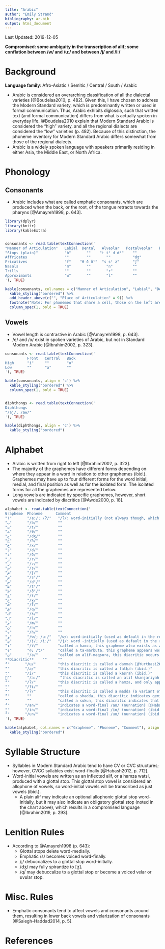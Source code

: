 ```yaml
---
title: "Arabic"
author: "Emily Strand"
bibliography: ar.bib
output: html_document
---
```


Last Updated: 2019-12-05

**Compromised: some ambiguity in the transcription of alif; some conflation between /w/ and /uː/ and between /j/ and /iː/**

# Background

**Language family**: Afro-Asiatic / Semitic / Central / South / Arabic

* Arabic is considered an overarching classification of all the dialectal varieties [@Boudelaa2010, p. 482]. Given this, I have chosen to address the Modern Standard variety, which is predominantly written or used in formal communication. Thus, Arabic exhibits diglossia, such that written text (and formal communication) differs from what is actually spoken in everyday life. @Boudelaa2010 explain that Modern Standard Arabic is considered the "high" variety, and all the regional dialects are considered the "low" varieties (p. 482). Because of this distinction, the phoneme inventory for Modern Standard Arabic differs somewhat from those of the regional dialects.
* Arabic is a widely spoken language with speakers primarily residing in either Asia, the Middle East, or North Africa.

# Phonology

## Consonants

* Arabic includes what are called emphatic consonants, which are produced when the back, or the root, of the tongue retracts towards the pharynx [@Amayreh1998, p. 643].

```r

library(dplyr)
library(knitr)
library(kableExtra)


consonants <- read.table(textConnection('
"Manner of Articulation"   Labial  Dental   Alveolar   Postalveolar   Palatal    Velar   Uvular    Pharyngeal    Glottal
"Stops (plain)"            "b"       ""    "t tˤ d dˤ"    ""            ""        "k"      "q"         ""          "ʔ"
Affricates                 ""        ""       ""          "dʒ"          ""        ""       ""          ""          ""
Fricatives                 "f"    "θ ð ðˤ"  "s sˤ z"      "ʃ"           ""       "x ɣ"     ""         "ħ ʕ"        "h"
Nasals                     "m"       ""       "n"         ""            ""        ""       ""          ""          ""
Trills                     ""        ""       "r"         ""            ""        ""       ""          ""          ""
Approximants               "w"       ""       "l"         ""            "j"       ""       ""          ""          ""
'), TRUE)

kable(consonants, col.names = c("Manner of Articulation", "Labial", "Dental", "Alveolar", "Postalveolar", "Palatal", "Velar", "Uvular", "Pharyngeal", "Glottal"), align = 'c') %>%
  kable_styling("bordered") %>%
  add_header_above(c("", "Place of Articulation" = 9)) %>%
  footnote("Note: For phonemes that share a cell, those on the left are voiceless and those on the right are voiced. Phonemes that have the diacritic (ˤ) are emphatic.", general_title = "") %>%
  column_spec(1, bold = TRUE)
```

## Vowels

* Vowel length is contrastive in Arabic [@Amayreh1998, p. 643].
* /e/ and /o/ exist in spoken varieties of Arabic, but not in Standard Modern Arabic [@Ibrahim2002, p. 323].

```r
consonants <- read.table(textConnection('
          Front   Central   Back
High      "i"     ""        "u"
Low       ""      "a"       ""
'), TRUE)

kable(consonants, align = 'c') %>%
  kable_styling("bordered") %>%
  column_spec(1, bold = TRUE)


diphthongs <- read.table(textConnection('
Diphthongs
"/aj/, /aw/"
'), TRUE)

kable(diphthongs, align = 'c') %>%
  kable_styling("bordered")
```

# Alphabet

* Arabic is written from right to left [@Ibrahim2002, p. 323].
* The majority of the graphemes have different forms depending on where they appear in a word in relation to other graphemes (ibid.). Graphemes may have up to four different forms for the word initial, medial, and final position as well as for the isolated form. The isolated forms for all the graphemes are represented below.
* Long vowels are indicated by specific graphemes, however, short vowels are indicated by diacritics [@Awde2000, p. 18].

```r

alphabet <- read.table(textConnection('
Grapheme  Phoneme      Comment
"ا"       "/aː/; /ʔ/"   "/ʔ/: word-initially (not always though, which somewhat compromises the language)"
"ب"       "/b/"         ""
"ت"       "/t/"         ""
"ث"       "/θ/"         ""
"ج"       "/dʒ/"        ""
"ح"       "/ħ/"         ""
"خ"       "/x/"         ""
"د"       "/d/"         ""
"ذ"       "/ð/"         ""
"ر"       "/r/"         ""
"ز"       "/z/"         ""
"س"       "/s/"         ""
"ش"       "/ʃ/"         ""
"ص"       "/sˤ/"        ""
"ض"       "/dˤ/"        ""
"ط"       "/tˤ/"        ""
"ظ"       "/ðˤ/"        ""
"ع"       "/ʕ/"         ""
"غ"       "/ɣ/"         ""
"ف"       "/f/"         ""
"ق"       "/q/"         ""
"ك"       "/k/"         ""
"ل"       "/l/"         ""
"م"       "/m/"         ""
"ن"       "/n/"         ""
"ه"       "/h/"         ""
"و"       "/w/; /uː/"   "/w/: word-initially (used as default in the rules); /uː/: preceded by a short /u/ diacritic"
"ي"       "/j/; /iː/"   "/j/: word -initially (used as default in the rules); /iː/ preceded by a short /i/ diacritic"
"ء"       "/ʔ/"         "called a hamza, this grapheme also exists as a diacritic (explained below)"
"ة"       "∅; /t/"      "called a ta-marbuta, this grapheme appears word-finally, corresponding to /t/ if followed by a diacritic or ∅ otherwise [@Biadsy2009, p. 3]"
"ى"       "/a/"         "called an alif-maqsura, this diacritic occurs word-finally [@Habash2010, p. 11; @Biadsy2009, p. 3]"      
**Diacritic**    ""     ""
"ُ"       "/u/"          "this diacritic is called a dammah [@Yurtbasi2016, p. 146]"
"َ"       "/a/"          "this diacritic is called a fatḥah (ibid.)"
"ِ"       "/i/"          "this diacritic is called a kasrah (ibid.)"
"ٰ"       "/aː/"         "this diacritic is called an alif khanjariyah (ibid.)"
"ٔ"       "/ʔ/"          "this diacritic is called a hamza, and only appears (as a diacritic) in combination with ⟨ا⟩ ,⟨ي⟩, and ⟨و⟩ [@Habash2010, pp. 5-6]"
"ٕ"       "/ʔi/"         ""
"ٓ"       "/ʔ/"          "this diacritic is called a madda (a variant of the hamza), appearing in combination with ⟨ا⟩ [@Habash2010, p. 6]"
"ّ"        ""            "called a shadda, this diacritic indicates gemination of consonants [@Habash2010, p. 11]"
"ْ"        ""            "called a sukun, this diacritic indicates that no vowel follows the consonant in which it\'s attached to; it also typically marks syllable boundaries [@Habash2012, p. 712]"
"ٌ"       "/an/"         "indicates a word-final /an/ (nunnation) [@Habash2012, p. 713]"
"ٍ"       "/in/"         "indicates a word-final /in/ (nunnation) (ibid.)"
"ً"       "/un/"         "indicates a word-final /un/ (nunnation) (ibid.)"
'), TRUE)

kable(alphabet, col.names = c("Grapheme", "Phoneme", "Comment"), align = 'c') %>%
  kable_styling("bordered")
```

# Syllable Structure

* Syllables in Modern Standard Arabic tend to have CV or CVC structures; however, CVCC syllables exist word-finally [@Habash2012, p. 712].
* Word-initial vowels are written as an inflected alif, or a hamza watsl, produced with a glottal stop. This glottal stop vowel is considered an allophone of vowels, so word-initial vowels will be transcribed as just vowels (ibid.).
    - A plain alif may indicate an optional allophonic glottal stop word-initially, but it may also indicate an obligatory glottal stop (noted in the chart above), which results in a compromised language [@Ibrahim2019, p. 293].  

# Lenition Rules

* According to @Amayreh1998 (p. 643):
    - Glottal stops delete word-medially.
    - Emphatic /s/ becomes voiced word-finally.
    - /j/ debuccalizes to a glottal stop word-initially.
    - /dʒ/ may fully spirantize to [ʒ].
    - /q/ may debuccalize to a glottal stop or become a voiced velar or uvular stop.

# Misc. Rules

* Emphatic consonants tend to affect vowels and consonants around them, resulting in lower back vowels and velarization of consonants [@Saiegh-Haddad2014, p. 5].

# References
